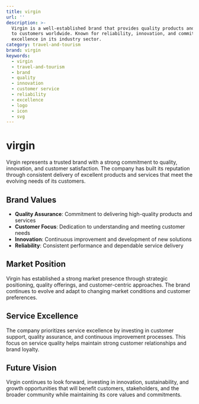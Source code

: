 ```yaml
---
title: virgin
url: ''
description: >-
  Virgin is a well-established brand that provides quality products and services
  to customers worldwide. Known for reliability, innovation, and commitment to
  excellence in its industry sector.
category: travel-and-tourism
brand: virgin
keywords:
  - virgin
  - travel-and-tourism
  - brand
  - quality
  - innovation
  - customer service
  - reliability
  - excellence
  - logo
  - icon
  - svg
---
```


# virgin

Virgin represents a trusted brand with a strong commitment to quality, innovation, and customer satisfaction. The company has built its reputation through consistent delivery of excellent products and services that meet the evolving needs of its customers.

## Brand Values

- **Quality Assurance**: Commitment to delivering high-quality products and services
- **Customer Focus**: Dedication to understanding and meeting customer needs
- **Innovation**: Continuous improvement and development of new solutions
- **Reliability**: Consistent performance and dependable service delivery

## Market Position

Virgin has established a strong market presence through strategic positioning, quality offerings, and customer-centric approaches. The brand continues to evolve and adapt to changing market conditions and customer preferences.

## Service Excellence

The company prioritizes service excellence by investing in customer support, quality assurance, and continuous improvement processes. This focus on service quality helps maintain strong customer relationships and brand loyalty.

## Future Vision

Virgin continues to look forward, investing in innovation, sustainability, and growth opportunities that will benefit customers, stakeholders, and the broader community while maintaining its core values and commitments.
